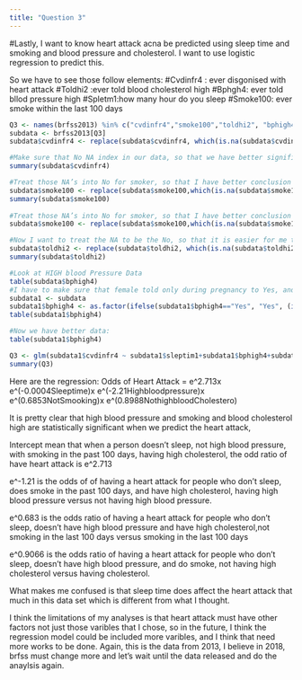 ```yaml
---
title: "Question 3"
---
```

#Lastly, 
I want to know heart attack acna be predicted using sleep time and smoking and blood pressure and cholesterol. I want to use logistic regression to predict this.

So we have to see those follow elements: 
#Cvdinfr4 : ever disgonised with heart attack
#Toldhi2 :ever told blood cholesterol high
#Bphgh4: ever told bllod pressure high
#Spletm1:how many hour do you sleep
#Smoke100: ever smoke within the last 100 days

```r
Q3 <- names(brfss2013) %in% c("cvdinfr4","smoke100","toldhi2", "bphigh4", "sleptim1")
subdata <- brfss2013[Q3]
subdata$cvdinfr4 <- replace(subdata$cvdinfr4, which(is.na(subdata$cvdinfr4)), "No")

#Make sure that No NA index in our data, so that we have better significance
summary(subdata$cvdinfr4)

#Treat those NA’s into No for smoker, so that I have better conclusion in the end.
subdata$smoke100 <- replace(subdata$smoke100,which(is.na(subdata$smoke100)),"No")
summary(subdata$smoke100)
  
#Treat those NA’s into No for smoker, so that I have better conclusion in the end.
subdata$smoke100 <- replace(subdata$smoke100,which(is.na(subdata$smoke100)),"No")

#Now I want to treat the NA to be the No, so that it is easier for me to conclude later. We
subdata$toldhi2 <- replace(subdata$toldhi2, which(is.na(subdata$toldhi2)), "No")
summary(subdata$toldhi2)

#Look at HIGH blood Pressure Data
table(subdata$bphigh4)
#I have to make sure that female told only during pregnancy to Yes, and told borderline or pre-hypertensive to Yes. In order to make sure logistic regression simplier.
subdata1 <- subdata
subdata1$bphigh4 <- as.factor(ifelse(subdata1$bphigh4=="Yes", "Yes", (ifelse(subdata1$bphigh4=="Yes, but female told only during pregnancy", "Yes",(ifelse(subdata1$bphigh4=="Told borderline or pre-hypertensive", "Yes", "No"))))))
table(subdata1$bphigh4)

#Now we have better data:
table(subdata1$bphigh4)

Q3 <- glm(subdata1$cvdinfr4 ~ subdata1$sleptim1+subdata1$bphigh4+subdata1$smoke100+subdata1$toldhi2, data=subdata1, family = "binomial")
summary(Q3)
```
Here are the regression:
Odds of Heart Attack = e^2.713x e^(-0.0004Sleeptime)x e^(-2.21Highbloodpressure)x e^(0.6853NotSmooking)x e^(0.8988NothighbloodCholestero)

It is pretty clear that high blood pressure and smoking and blood cholesterol high are statistically significant when we predict the heart attack, 

Intercept mean that when a person doesn’t sleep, not high blood pressure, with smoking in the past 100 days, having high cholesterol, the odd ratio of have heart attack is e^2.713

e^-1.21 is the odds of of having a heart attack for people who don't sleep, does smoke in the past 100 days, and have high cholesterol, having high blood pressure versus not having high blood pressure.  

e^0.683 is the odds ratio of having a heart attack for people who don't sleep, doesn't have high blood pressure and have high cholesterol,not smoking in the last 100 days versus smoking in the last 100 days

e^0.9066 is the odds ratio of having a heart attack for people who don't sleep, doesn't have high blood pressure, and do smoke, not having high cholesterol versus having cholesterol.

What makes me confused is that sleep time does affect the heart attack that much in this data set which is different from what I thought.

I think the limitations of my analyses is that heart attack must have other factors not just those varibles that I chose, so in the future, I think the regression model could be included more varibles, and I think that need more works to be done. Again, this is the data from 2013, I believe in 2018, brfss must change more and let's wait until the data released and do the anaylsis again. 

